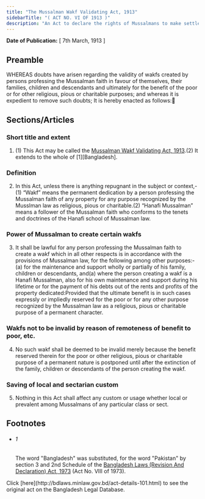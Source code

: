 ```yaml
---
title: "The Mussalman Wakf Validating Act, 1913"
sidebarTitle: "( ACT NO. VI OF 1913 )"
description: "An Act to declare the rights of Mussalmans to make settlements of property by way of “wakf” in favour of their families, children and descendants."
---
```


**Date of Publication:** [ 7th March, 1913 ]

## Preamble

WHEREAS doubts have arisen regarding the validity of wakfs created by persons professing the Mussalman faith in favour of themselves, their families, children and descendants and ultimately for the benefit of the poor or for other religious, pious or charitable purposes; and whereas it is expedient to remove such doubts; It is hereby enacted as follows:

## Sections/Articles

### Short title and extent

1. (1) This Act may be called the [Mussalman Wakf Validating Act, 1913](/act-101.html "Mussalman Wakf Validating Act, 1913").(2) It extends to the whole of [1][Bangladesh].

### Definition

2. In this Act, unless there is anything repugnant in the subject or context,-(1) “Wakf” means the permanent dedication by a person professing the Mussalman faith of any property for any purpose recognized by the Musslman law as religious, pious or charitable.(2) “Hanafi Mussalman” means a follower of the Mussalman faith who conforms to the tenets and doctrines of the Hanafi school of Mussalman law.

### Power of Mussalman to create certain wakfs

3. It shall be lawful for any person professing the Mussalman faith to create a wakf which in all other respects is in accordance with the provisions of Mussalman law, for the following among other purposes:-(a) for the maintenance and support wholly or partially of his family, children or descendants, and(a) where the person creating a wakf is a Hanafi Mussalman, also for his own maintenance and support during his lifetime or for the payment of his debts out of the rents and profits of the property dedicated:Provided that the ultimate benefit is in such cases expressly or impliedly reserved for the poor or for any other purpose recognized by the Mussalman law as a religious, pious or charitable purpose of a permanent character.

### Wakfs not to be invalid by reason of remoteness of benefit to poor, etc.

4. No such wakf shall be deemed to be invalid merely because the benefit reserved therein for the poor or other religious, pious or charitable purpose of a permanent nature is postponed until after the extinction of the family, children or descendants of the person creating the wakf.

### Saving of local and sectarian custom

5. Nothing in this Act shall affect any custom or usage whether local or prevalent among Mussalmans of any particular class or sect.

## Footnotes

- ###### 1

  The word "Bangladesh" was substituted, for the word "Pakistan" by section 3 and 2nd Schedule of the [Bangladesh Laws (Revision And Declaration) Act, 1973](/act-430.html "Bangladesh Laws (Revision And Declaration) Act, 1973") (Act No. VIII of 1973).

<Note>
  Click [here](http://bdlaws.minlaw.gov.bd/act-details-101.html) to see the original act on the Bangladesh Legal Database.
</Note>
